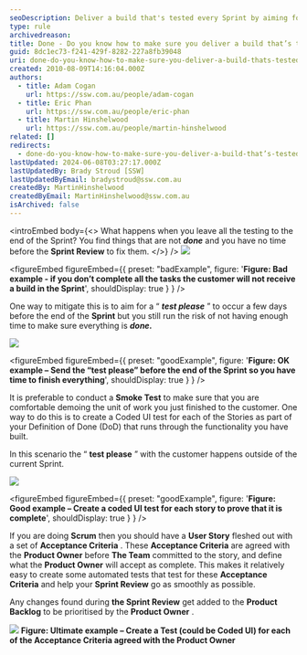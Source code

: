 ```yaml
---
seoDescription: Deliver a build that's tested every Sprint by aiming for a "test please" a few days before the end and creating coded UI tests for each Story to prove completeness.
type: rule
archivedreason:
title: Done - Do you know how to make sure you deliver a build that’s tested every Sprint
guid: 8dc1ec73-f241-429f-8282-227a8fb39048
uri: done-do-you-know-how-to-make-sure-you-deliver-a-build-thats-tested-every-sprint
created: 2010-08-09T14:16:04.000Z
authors:
  - title: Adam Cogan
    url: https://ssw.com.au/people/adam-cogan
  - title: Eric Phan
    url: https://ssw.com.au/people/eric-phan
  - title: Martin Hinshelwood
    url: https://ssw.com.au/people/martin-hinshelwood
related: []
redirects:
  - done-do-you-know-how-to-make-sure-you-deliver-a-build-that’s-tested-every-sprint
lastUpdated: 2024-06-08T03:27:17.000Z
lastUpdatedBy: Brady Stroud [SSW]
lastUpdatedByEmail: bradystroud@ssw.com.au
createdBy: MartinHinshelwood
createdByEmail: MartinHinshelwood@ssw.com.au
isArchived: false
---
```


<introEmbed
  body={<>
What happens when you leave all the testing to the end of the Sprint? You find things that are not **_done_** and you have no time before the **Sprint Review** to fix them.
  </>}
/>
![](/uploads/rules/done-do-you-know-how-to-make-sure-you-deliver-a-build-thats-tested-every-sprint/RuleBuildEverySprintBad.png)

<figureEmbed figureEmbed={{
  preset: "badExample",
  figure: '**Figure: Bad example - if you don’t complete all the tasks the customer will not receive a build in the Sprint**',
  shouldDisplay: true
} } />

One way to mitigate this is to aim for a “ **_test please_** ” to occur a few days before the end of the **Sprint** but you still run the risk of not having enough time to make sure everything is **_done._**

![](/uploads/rules/done-do-you-know-how-to-make-sure-you-deliver-a-build-thats-tested-every-sprint/RuleBuildEverySprintOK.png)

<figureEmbed figureEmbed={{
  preset: "goodExample",
  figure: '**Figure: OK example – Send the “test please” before the end of the Sprint so you have time to finish everything**',
  shouldDisplay: true
} } />


It is preferable to conduct a **Smoke Test** to make sure that you are comfortable demoing the unit of work you just finished to the customer. One way to do this is to create a Coded UI test for each of the Stories as part of your Definition of Done (DoD) that runs through the functionality you have built.

In this scenario the “ **test please** ” with the customer happens outside of the current Sprint.

![](/uploads/rules/done-do-you-know-how-to-make-sure-you-deliver-a-build-thats-tested-every-sprint/RuleBuildEverySprintGOOD.png)

<figureEmbed figureEmbed={{
  preset: "goodExample",
  figure: '**Figure: Good example – Create a coded UI test for each story to prove that it is complete**',
  shouldDisplay: true
} } />


If you are doing **Scrum** then you should have a **User Story** fleshed out with a set of **Acceptance Criteria** . These **Acceptance Criteria** are agreed with the **Product Owner** before **The Team** committed to the story, and define what the **Product Owner** will accept as complete. This makes it relatively easy to create some automated tests that test for these **Acceptance Criteria** and help your **Sprint Review** go as smoothly as possible.

Any changes found during **the Sprint Review** get added to the **Product Backlog** to be prioritised by the **Product Owner** .

![](/uploads/rules/done-do-you-know-how-to-make-sure-you-deliver-a-build-thats-tested-every-sprint/RuleBuildEverySprintUltimate.png)
**Figure: Ultimate example – Create a Test (could be Coded UI) for each of the Acceptance Criteria agreed with the Product Owner**
